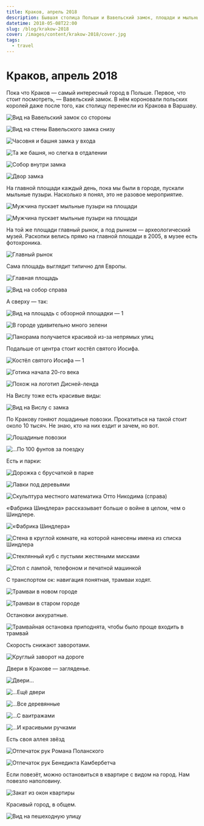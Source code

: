 ```yaml
---
title: Краков, апрель 2018
description: Бывшая столица Польши и Вавельский замок, площади и мыльные пузыри, археологический музей и фотохроника, лошадиные повозки и виды с башен, аллея звёзд и парки.
datetime: 2018-05-08T22:00
slug: /blog/krakow-2018
cover: /images/content/krakow-2018/cover.jpg
tags:
  - travel
---
```


# Краков, апрель 2018

Пока что Краков — самый интересный город в Польше. Первое, что стоит посмотреть, — Вавельский замок. В нём короновали польских королей даже после того, как столицу перенесли из Кракова в Варшаву.

![Вид на Вавельский замок со стороны](/images/content/krakow-2018/1.jpg)

![Вид на стены Вавельского замка снизу](/images/content/krakow-2018/2.jpg)

![Часовня и башня замка у входа](/images/content/krakow-2018/3.jpg)

![Та же башня, но слегка в отдалении](/images/content/krakow-2018/4.jpg)

![Собор внутри замка](/images/content/krakow-2018/5.jpg)

![Двор замка](/images/content/krakow-2018/6.jpg)

На главной площади каждый день, пока мы были в городе, пускали мыльные пузыри. Насколько я понял, это не разовое мероприятие.

![Мужчина пускает мыльные пузыри на площади](/images/content/krakow-2018/cover.jpg)

![Мужчина пускает мыльные пузыри на площади](/images/content/krakow-2018/8.jpg)

На той же площади главный рынок, а под рынком — археологический музей. Раскопки велись прямо на главной площади в 2005, в музее есть фотохроника.

![Главный рынок](/images/content/krakow-2018/9.jpg)

Сама площадь выглядит типично для Европы.

![Главная площадь](/images/content/krakow-2018/10.jpg)

![Вид на собор справа](/images/content/krakow-2018/11.jpg)

А сверху — так:

![Вид на площадь с обзорной площадки — 1](/images/content/krakow-2018/12.jpg)

![В городе удивительно много зелени](/images/content/krakow-2018/13.jpg)

![Панорама получается красивой из-за непрямых улиц](/images/content/krakow-2018/14.jpg)

Подальше от центра стоит костёл святого Иосифа.

![Костёл святого Иосифа — 1](/images/content/krakow-2018/15.jpg)

![Готика начала 20-го века](/images/content/krakow-2018/16.jpg)

![Похож на логотип Дисней-ленда](/images/content/krakow-2018/17.jpg)

На Вислу тоже есть красивые виды:

![Вид на Вислу с замка](/images/content/krakow-2018/18.jpg)

По Кракову гоняют лошадиные повозки. Прокатиться на такой стоит около 10 тысяч. Не знаю, кто на них ездит и зачем, но вот.

![Лошадиные повозки](/images/content/krakow-2018/19.jpg)

![...По 100 фунтов за поездку](/images/content/krakow-2018/20.jpg)

Есть и парки:

![Дорожка с брусчаткой в парке](/images/content/krakow-2018/21.jpg)

![Лавки под деревьями](/images/content/krakow-2018/22.jpg)

![Скульптура местного математика Отто Никодима (справа)](/images/content/krakow-2018/24.jpg)

«Фабрика Шиндлера» рассказывает больше о войне в целом, чем о Шиндлере.

![«Фабрика Шиндлера»](/images/content/krakow-2018/25.jpg)

![Стена в круглой комнате, на которой нанесены имена из списка Шиндлера](/images/content/krakow-2018/26.jpg)

![Стеклянный куб с пустыми жестяными мисками](/images/content/krakow-2018/27.jpg)

![Стол с лампой, телефоном и печатной машинкой](/images/content/krakow-2018/29.jpg)

С транспортом ок: навигация понятная, трамваи ходят.

![Трамваи в новом городе](/images/content/krakow-2018/30.jpg)

![Трамваи в старом городе](/images/content/krakow-2018/31.jpg)

Остановки аккуратные.

![Трамвайная остановка приподнята, чтобы было проще входить в трамвай](/images/content/krakow-2018/32.jpg)

Скорость снижают заворотами.

![Круглый заворот на дороге](/images/content/krakow-2018/33.jpg)

Двери в Кракове — загляденье.

![Двери...](/images/content/krakow-2018/34.jpg)

![...Ещё двери](/images/content/krakow-2018/35.jpg)

![...Все деревянные](/images/content/krakow-2018/36.jpg)

![...С ваитражами](/images/content/krakow-2018/37.jpg)

![...И красивыми ручками](/images/content/krakow-2018/38.jpg)

Есть своя аллея звёзд

![Отпечаток рук Романа Поланского](/images/content/krakow-2018/39.jpg)

![Отпечаток рук Бенедикта Камбербетча](/images/content/krakow-2018/40.jpg)

Если повезёт, можно остановиться в квартире с видом на город. Нам повезло наполовину.

![Закат из окон квартиры](/images/content/krakow-2018/41.jpg)

Красивый город, в общем.

![Вид на пешеходную улицу](/images/content/krakow-2018/42.jpg)

